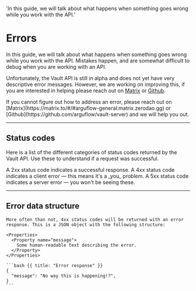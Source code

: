   'In this guide, we will talk about what happens when something goes wrong while you work with the API.'

# Errors

In this guide, we will talk about what happens when something goes wrong while you work with the API. Mistakes happen, and are somewhat difficult to debug when you are working with an API. 

Unfortunately, the Vault API is still in alpha and does not yet have very descriptive error messages. However, we are working on improving this, if you are interested in helping please reach out on [Matrix](https://matrix.to/#/#arguflow-general:matrix.zerodao.gg) or [Github](https://github.com/arguflow/vault-server).

<Note>
  If you cannot figure out how to address an error, please reach out on
  [Matrix](https://matrix.to/#/#arguflow-general:matrix.zerodao.gg) or
  [Github](https://github.com/arguflow/vault-server) and we will help you out.
</Note>

---

## Status codes

Here is a list of the different categories of status codes returned by the Vault API. Use these to understand if a request was successful.

<Properties>
  <Property name="2xx">
    A 2xx status code indicates a successful response.
  </Property>
  <Property name="4xx">
    A 4xx status code indicates a client error — this means it's a _you_
    problem.
  </Property>
  <Property name="5xx">
    A 5xx status code indicates a server error — you won't be seeing these.
  </Property>
</Properties>

---

## Error data structure

<Row>
  <Col>

    More often than not, 4xx status codes will be returned with an error response. This is a JSON object with the following structure:

    <Properties>
      <Property name="message">
        Some human-readable text describing the error.
      </Property>
    </Properties>

  </Col>
  <Col>

    ```bash {{ title: "Error response" }}
    {
      "message": "No way this is happening!?",
    }
    ```

  </Col>
</Row>
